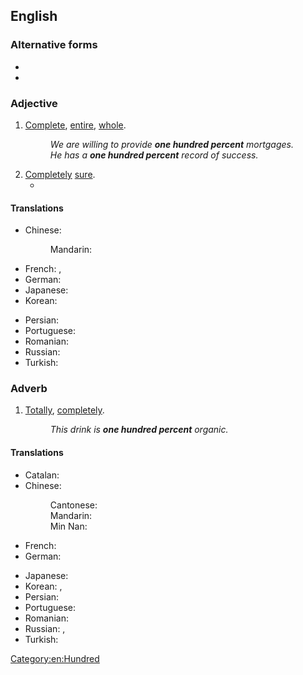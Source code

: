==English==

===Alternative forms===
* {{l|en|100%}}
* {{l|en|one hundred per cent}}

===Adjective===
{{en-adj|-}}

# [[complete|Complete]], [[entire]], [[whole]].
#: ''We are willing to provide '''one hundred percent''' mortgages.''
#: ''He has a '''one hundred percent''' record of success.''
# [[completely|Completely]] [[sure]].
#* {{quote-journal|date=2010-10-17|title=Tattoos: what makes one spiritual and another Katona-esque?|author={{w|Hadley Freeman}}|journal={{w|The Guardian}}|url=https://www.theguardian.com/lifeandstyle/2010/oct/17/tattoos-on-women|passage=And did Nixon ever cover up a tattoo of the name of a second ex-husband with what has been described as "a fiery phoenix" to represent why one should never be tattooed with the name of one's spouse, particularly if he was a former drug dealer – oh, no, I mean, "to represent rising from the ashes and starting a new beginning", as Katona has explained? Again, one cannot be '''100%''' on this, but it does seem unlikely.}}

====Translations====
{{trans-top|complete, total}}
* Chinese:
*: Mandarin: {{t+|cmn|百分之百|tr=bǎifen zhi bǎi|sc=Hani}}
* French: {{t+|fr|cent pour cent}}, {{t+|fr|100 %}}
* German: {{t+|de|hundertprozentig}}
* Japanese: {{t|ja|100%|tr=hyaku pāsento|sc=Jpan}}
* Korean: {{t|ko|100%|tr=baekpeosenteu|sc=Kore}}
{{trans-mid}}
* Persian: {{t|fa|صددرصد|sc=fa-Arab}}
* Portuguese: {{t|pt|cem por cento}}
* Romanian: {{t|ro|de o sută de procente}}
* Russian: {{t+|ru|стопроце́нтный}}
* Turkish: {{t+|tr|yüzde yüz}}
{{trans-bottom}}

===Adverb===
{{en-adv|-}}

# [[totally|Totally]], [[completely]].
#: ''This drink is '''one hundred percent''' organic.''

====Translations====
{{trans-top|completely, totally}}
* Catalan: {{t|ca|cent per cent}}
* Chinese:
*: Cantonese: {{t|yue|完全|tr=jyun4 cyun4|sc=Hani}}
*: Mandarin: {{t+|cmn|百分之百|tr=bǎifen zhi bǎi|sc=Hani}}
*: Min Nan: {{t+|nan|百分之百|tr=pah-hun chi pah|sc=Hans}}
* French: {{t+|fr|cent pour cent}}
* German: {{t|de|einhundert Prozent}}
{{trans-mid}}
* Japanese: {{t|ja|百パーセント|tr=hyaku pāsento|sc=Jpan}}
* Korean: {{t|ko|100 퍼센트|tr=baek peosenteu|sc=Kore}}, {{t|ko|100 프로|tr=baek peuro|sc=Kore}}
* Persian: {{t|fa|صددرصد|sc=fa-Arab}}
* Portuguese: {{t|pt|cem por cento}}
* Romanian: {{t|ro|sută la sută}}
* Russian: {{t|ru|на сто проце́нтов}}, {{t|ru|на 100%}}
* Turkish: {{t+|tr|yüzde yüz}}
{{trans-bottom}}

[[Category:en:Hundred]]